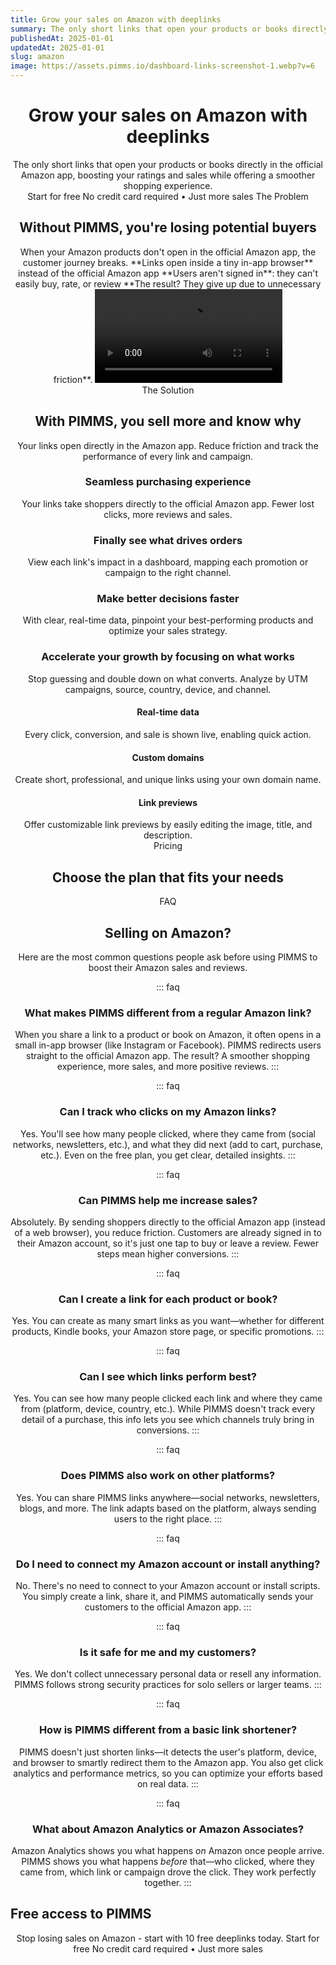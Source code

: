 ```yaml
---
title: Grow your sales on Amazon with deeplinks
summary: The only short links that open your products or books directly in the official Amazon app, boosting your ratings and sales while offering a smoother shopping experience.
publishedAt: 2025-01-01
updatedAt: 2025-01-01
slug: amazon
image: https://assets.pimms.io/dashboard-links-screenshot-1.webp?v=6
---
```


<Header />

<Slide size="xs">
  <Avatars />
  <Hero>
    <H1>Grow your sales on Amazon with <Primary>deeplinks</Primary></H1>
    <Summary>The only short links that open your products or books directly in the official Amazon app, boosting your ratings and sales while offering a smoother shopping experience.</Summary>
  </Hero>
  <Centered>
    <CtaButton><Fast /> Start for free</CtaButton>
    <CtaBottomText>No credit card required • Just more sales</CtaBottomText>
  </Centered>
  <VideoSlide src="https://player.vimeo.com/video/1069612678?badge=0&playsinline=0" cover="https://assets.pimms.io/video-pimms-intro-en-preview.mp4?v=3" />
</Slide>

<Slide variant="secondary" id="problem">
  <Centered>
    <Label variant="problem">The Problem</Label>
    <H2>Without PIMMS, you're losing <Primary>potential buyers</Primary></H2>
  </Centered>
  
  <Section variant="card">
    <TwoColumns ratio="2-1">
      <Column span={2} order="text">
        <WithoutPimms />
        <Text size="lg">
          When your Amazon products don't open in the official Amazon app, the customer journey breaks.
        </Text>
        <List>
          <Item variant="problem">**Links open inside a tiny in-app browser** instead of the official Amazon app</Item>
          <Item variant="problem">**Users aren't signed in**: they can't easily buy, rate, or review</Item>
          <Item variant="problem">**The result? They give up due to unnecessary friction**.</Item>
        </List>
      </Column>
      <Column span={1} order="visual">
        <Video src="https://assets.pimms.io/too-many-step-paypal.mp4" />
      </Column>
    </TwoColumns>
  </Section>
</Slide>

<Slide id="top-features">
  <Centered>
    <Label variant="solution">The Solution</Label>
    <H2>With PIMMS, you sell more and <Primary>know why</Primary></H2>
    <Text size="lg">Your links open directly in the Amazon app. Reduce friction and track the performance of every link and campaign.</Text>
  </Centered>

  <Section>
    <TwoColumns ratio="7-5">
      <Column span={7} order="visual">
        <DeeplinkDemo />
      </Column>
      <Column span={5} order="text">
        <H3>Seamless purchasing experience</H3>
        <Text>Your links take shoppers directly to the official Amazon app. Fewer lost clicks, more reviews and sales.</Text>
      </Column>
    </TwoColumns>
  </Section>

  <Section>
    <TwoColumns ratio="5-7">
      <Column span={5} order="text">
        <H3>Finally see what drives orders</H3>
        <Text>View each link's impact in a dashboard, mapping each promotion or campaign to the right channel.</Text>
      </Column>
      <Column span={7} order="visual">
        <AnalyticsDemo showConversions={false} />
      </Column>
    </TwoColumns>
  </Section>

  <Section>
    <TwoColumns ratio="7-5">
      <Column span={7} order="visual">
        <Referer />
      </Column>
      <Column span={5} order="text">
        <H3>Make better decisions faster</H3>
        <Text>With clear, real-time data, pinpoint your best-performing products and optimize your sales strategy.</Text>
      </Column>
    </TwoColumns>
  </Section>

  <Section>
    <TwoColumns ratio="5-7">
      <Column span={5} order="text">
        <H3>Accelerate your growth by focusing on what works</H3>
        <Text>Stop guessing and double down on what converts. Analyze by UTM campaigns, source, country, device, and channel.</Text>
      </Column>
      <Column span={7} order="visual">
        <FilterFeature />
      </Column>
    </TwoColumns>
  </Section>

  <Section variant="card">
    <List layout="horizontal">
      <FeatureCard>
        <IconBox icon="zap" />
        <H4>Real-time data</H4>
        <Text>Every click, conversion, and sale is shown live, enabling quick action.</Text>
      </FeatureCard>
      <FeatureCard>
        <IconBox icon="globe" />
        <H4>Custom domains</H4>
        <Text>Create short, professional, and unique links using your own domain name.</Text>
      </FeatureCard>
      <FeatureCard>
        <IconBox icon="share" />
        <H4>Link previews</H4>
        <Text>Offer customizable link previews by easily editing the image, title, and description.</Text>
      </FeatureCard>
    </List>
  </Section>
</Slide>

<Slide variant="secondary" id="pricing">
  <Centered>
    <Label variant="none">Pricing</Label>
    <H2>Choose the plan that fits your needs</H2>
  </Centered>
  
  <Section>
    <TwoColumns ratio="1-1-1">
      <Column span={1}>
        <LifetimeOfferFree />
      </Column>
      <Column span={1}>
        <LifetimeOfferStarter />
      </Column>
      <Column span={1}>
        <LifetimeOfferPro />
      </Column>
    </TwoColumns>
  </Section>

  <Section>
    <LifetimeOfferScale />
  </Section>
</Slide>

<Slide>
  <Centered>
    <Label variant="none">FAQ</Label>
    <H2>Selling on Amazon?</H2>
    <Text size="lg">Here are the most common questions people ask before using PIMMS to boost their Amazon sales and reviews.</Text>
  </Centered>
  
  <Section>

::: faq
### What makes PIMMS different from a regular Amazon link?
When you share a link to a product or book on Amazon, it often opens in a small in-app browser (like Instagram or Facebook). PIMMS redirects users straight to the official Amazon app. The result? A smoother shopping experience, more sales, and more positive reviews.
:::

::: faq
### Can I track who clicks on my Amazon links?
Yes. You'll see how many people clicked, where they came from (social networks, newsletters, etc.), and what they did next (add to cart, purchase, etc.). Even on the free plan, you get clear, detailed insights.
:::

::: faq
### Can PIMMS help me increase sales?
Absolutely. By sending shoppers directly to the official Amazon app (instead of a web browser), you reduce friction. Customers are already signed in to their Amazon account, so it's just one tap to buy or leave a review. Fewer steps mean higher conversions.
:::

::: faq
### Can I create a link for each product or book?
Yes. You can create as many smart links as you want—whether for different products, Kindle books, your Amazon store page, or specific promotions.
:::

::: faq
### Can I see which links perform best?
Yes. You can see how many people clicked each link and where they came from (platform, device, country, etc.). While PIMMS doesn't track every detail of a purchase, this info lets you see which channels truly bring in conversions.
:::

::: faq
### Does PIMMS also work on other platforms?
Yes. You can share PIMMS links anywhere—social networks, newsletters, blogs, and more. The link adapts based on the platform, always sending users to the right place.
:::

::: faq
### Do I need to connect my Amazon account or install anything?
No. There's no need to connect to your Amazon account or install scripts. You simply create a link, share it, and PIMMS automatically sends your customers to the official Amazon app.
:::

::: faq
### Is it safe for me and my customers?
Yes. We don't collect unnecessary personal data or resell any information. PIMMS follows strong security practices for solo sellers or larger teams.
:::

::: faq
### How is PIMMS different from a basic link shortener?
PIMMS doesn't just shorten links—it detects the user's platform, device, and browser to smartly redirect them to the Amazon app. You also get click analytics and performance metrics, so you can optimize your efforts based on real data.
:::

::: faq
### What about Amazon Analytics or Amazon Associates?
Amazon Analytics shows you what happens *on* Amazon once people arrive. PIMMS shows you what happens *before* that—who clicked, where they came from, which link or campaign drove the click. They work perfectly together.
:::

  </Section>
</Slide>

<Slide variant="accent" id="free">
  <Section variant="card">
    <TwoColumns ratio="1-1">
      <Column span={1} order="text">
        <H2 align="left">Free access to PIMMS</H2>
        <Text size="lg">Stop losing sales on Amazon - start with 10 free deeplinks today.</Text>
        <CtaButton><Fast /> Start for free</CtaButton>
        <CtaBottomText>No credit card required • Just more sales</CtaBottomText>
      </Column>
      <Column span={1} order="visual">
        <BouncingImages />
      </Column>
    </TwoColumns>
  </Section>
</Slide>

<Footer /> 